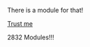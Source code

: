 <Tip>

There is a module for that!

[Trust me](https://docs.ansible.com/ansible/latest/modules/list_of_all_modules.html)

</Tip>

<Notes> 

2832 Modules!!!

</Notes> 
